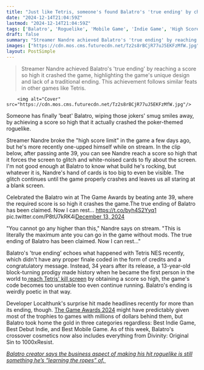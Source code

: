 ```yaml
---
title: "Just like Tetris, someone's found Balatro's 'true ending' by chasing a score so high that it actually crashes the game"
date: "2024-12-14T21:04:59Z"
lastmod: "2024-12-14T21:04:59Z"
tags: ['Balatro', 'Roguelike', 'Mobile Game', 'Indie Game', 'High Score', 'Game Awards', 'Streaming']
draft: false
summary: "Streamer Nandre achieved Balatro's 'true ending' by reaching a score so high it crashed the game, highlighting the game's unique design and lack of a traditional ending.  This achievement follows similar feats in other games like Tetris."
images: ["https://cdn.mos.cms.futurecdn.net/Tz2s8rBCjR77uJ5EKFzMfW.jpg"]
layout: PostSimple
---
```

> Streamer Nandre achieved Balatro's 'true ending' by reaching a score so high it crashed the game, highlighting the game's unique design and lack of a traditional ending.  This achievement follows similar feats in other games like Tetris.


        <img alt="Cover" src="https://cdn.mos.cms.futurecdn.net/Tz2s8rBCjR77uJ5EKFzMfW.jpg"/>
        
Someone has finally 'beat' Balatro, wiping those jokers' smug smiles away, by achieving a score so high that it actually crashed the poker-themed roguelike.

Streamer Nandre broke the "high score limit" in the game a few days ago, but he's more recently one-upped himself while on stream. In the clip below, after passing ante 39, you can see Nandre reach a score so high that it forces the screen to glitch and white-noised cards to fly about the screen. I'm not good enough at Balatro to know what build he's rocking, but whatever it is, Nandre's hand of cards is too big to even be visible. The glitch continues until the game properly crashes and leaves us all staring at a blank screen.

Celebrated the Balatro win at The Game Awards by beating ante 39, where the required score is so high it crashes the game.The true ending of Balatro has been claimed. Now I can rest... https://t.co/byh4S2Yyq1 pic.twitter.com/P8tU7kRK4i[December 13, 2024](https://twitter.com/Nan_dre_/status/1867408558502924404)

"You cannot go any higher than this," Nandre says on stream. "This is literally the maximum ante you can go in the game without mods. The true ending of Balatro has been claimed. Now I can rest..."

Balatro's 'true ending' echoes what happened with Tetris NES recently, which didn't have any proper finale coded in the form of credits and a congratulatory message. Instead, 34 years after its release, a 13-year-old block-turning prodigy made history when he became the first person in the world to[ reach Tetris' kill screen](https://www.gamesradar.com/it-took-34-years-for-someone-to-beat-tetris-now-2-more-people-have-done-it-days-apart-from-each-other/) by obtaining a score so high, the game's code becomes too unstable too even continue running. Balatro's ending is weirdly poetic in that way.

Developer Localthunk's surprise hit made headlines recently for more than its ending, though. [The Game Awards 2024](https://www.gamesradar.com/news/live/game-awards-2024-everything-announced/) might have predictably given most of the trophies to games with millions of dollars behind them, but Balatro took home the gold in three categories regardless: Best Indie Game, Best Debut Indie, and Best Mobile Game. As of this week, Balatro's crossover cosmetics now also includes everything from Divinity: Original Sin to 1000xResist.

[<em>Balatro creator says the business aspect of making his hit roguelike is still something he’s “learning the ropes” of.</em> ](https://www.gamesradar.com/games/roguelike/balatro-creator-says-the-business-aspect-of-making-his-hit-roguelike-is-something-hes-still-learning-the-ropes-of/)
        